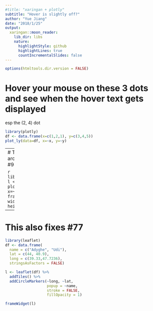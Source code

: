 ```yaml
---
#title: "xaringan + plotly"
subtitle: "Hover is slightly off?"
author: "Yue Jiang"
date: "2018/1/25"
output:
  xaringan::moon_reader:
	lib_dir: libs
	nature:
	  highlightStyle: github
	  highlightLines: true
	  countIncrementalSlides: false
---
```


```r
options(htmltools.dir.version = FALSE)
```

# Hover your mouse on these 3 dots and see when the hover text gets displayed

esp the (2, 4) dot
```r
library(plotly)
df <- data.frame(x=c(1,2,1), y=c(3,4,5))
plot_ly(data=df, x=~x, y=~y)
```

---
# This is a work around for my issue #98

```r
library(widgetframe)
l <- plot_ly(data=df, x=~x, y=~y)
frameWidget(l, width='60%', height='40%')
```

---
# This also fixes #77

```r
library(leaflet)
df <- data.frame(
  name = c("Adyghe", "Udi"),
  lat = c(44, 40.9),
  long = c(39.33,47.7236),
  stringsAsFactors = FALSE)

l <- leaflet(df) %>% 
  addTiles() %>%
  addCircleMarkers(~long, ~lat, 
				   popup = ~name,
				   stroke = FALSE,
				   fillOpacity = 1)

frameWidget(l)
```
